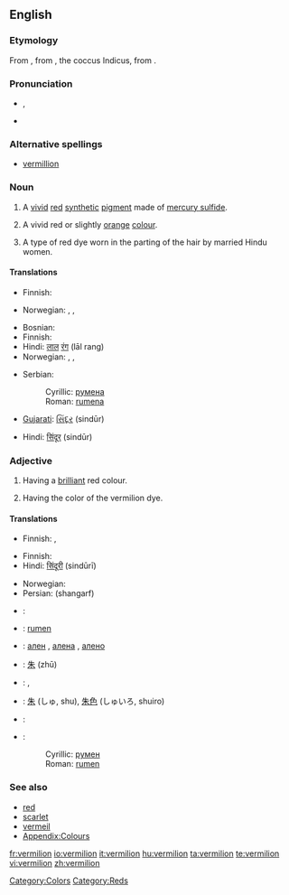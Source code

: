 ==English==

===Etymology===
From {{etyl|fr}} {{term|vermeil||vermilion|lang=fr}}, from {{etyl|la}} {{term|vermiculus||little worm|lang=la}}, the coccus Indicus, from {{term|vermis||worm|lang=la}}.

===Pronunciation===
* {{a|UK}} {{IPA|/vɜː(ɹ)ˈmɪl.jən/}}, {{SAMPA|/v3:(r)"mIl.j@n/}}
* {{rhymes|ɪljən}}

===Alternative spellings===
* [[vermillion]]

===Noun===
{{en-noun}}

# A [[vivid]] [[red]] [[synthetic]] [[pigment]] made of [[mercury sulfide]].
# {{colour}} A vivid red or slightly [[orange]] [[colour]].
#: {{colour panel|E34234}}
# A type of red dye worn in the parting of the hair by married Hindu women.

====Translations====
{{trans-top|pigment}}
*Finnish: {{t-|fi|sinooperipunainen}}
{{trans-mid}}
*Norwegian: {{t-|no|sinober|m}}, {{t-|no|sinoberrødt|n}}, {{t-|no|vermilion|m}}
{{trans-bottom}}

{{trans-top|colour}}
*Bosnian: {{t-|bs|rumena|f}}
*Finnish: {{t-|fi|sinooperinpunainen}}
*Hindi: [[लाल]] [[रंग]] (lāl rang)
*Norwegian: {{t-|no|sinober|m}}, {{t-|no|sinoberrødt|n}}, {{t-|no|vermilion|m}}
{{trans-mid}}
*Serbian:
*:Cyrillic: [[румена]] {{f}}
*:Roman: [[rumena]] {{f}}
{{trans-bottom}}

{{trans-top|dye}}
* [[Gujarati]]: [[સિંદૂર]] (sindūr)
{{trans-mid}}
* Hindi: [[सिंदूर]] (sindūr)
{{trans-bottom}}

===Adjective===
{{en-adj}}

# {{colour}} Having a [[brilliant]] red colour.
# Having the color of the vermilion dye.

====Translations====
{{trans-top|having a brilliant red colour}}
*Finnish: {{t-|fi|tulipunainen}}, {{t+|fi|kirkkaanpunainen}}
{{trans-mid}}
{{trans-bottom}}

{{trans-top|having the color of vermilion dye}}
*Finnish: {{t-|fi|sinooperinpunainen}}
*Hindi: [[सिंदूरी]] (sindūrī)
{{trans-mid}}
*Norwegian: {{t-|no|sinoberrød}}
*Persian: {{fa-Arab|[[شنگرف]]}} (shangarf)
{{trans-bottom}}

{{checktrans-top}}
<!-- These look like nouns, and this is Adjective section -->
* {{ttbc|French}}: {{t|fr|vermillon|m}}
* {{ttbc|Bosnian}}: [[rumen]] {{m}}
* {{ttbc|Bulgarian}}: [[ален]] {{m}}, [[алена]] {{f}}, [[алено]] {{n}}
* {{ttbc|Chinese}}: [[朱]] (zhū)
* {{ttbc|Italian}}: {{t+|it|vermiglio|m}}, {{t|it|vermiglione|m}}
* {{ttbc|Japanese}}: [[朱]] (しゅ, shu), [[朱色]] (しゅいろ, shuiro)
* {{ttbc|Portuguese}}: {{t+|pt|vermelho|m}}
* {{ttbc|Serbian}}:
*: Cyrillic: [[румен]] {{m}}
*: Roman: [[rumen]] {{m}}
{{trans-bottom}}

===See also===
* [[red]]
* [[scarlet]]
* [[vermeil]]
* [[Appendix:Colours]]

[[Category:Colors]]
[[Category:Reds]]

[[fr:vermilion]]
[[io:vermilion]]
[[it:vermilion]]
[[hu:vermilion]]
[[ta:vermilion]]
[[te:vermilion]]
[[vi:vermilion]]
[[zh:vermilion]]